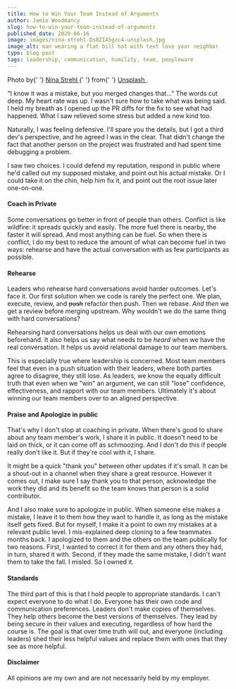 ```yaml
---
title: How to Win Your Team Instead of Arguments
author: Jamie Woodmancy
slug: how-to-win-your-team-instead-of-arguments
published_date: 2020-06-16
image: images/nina-strehl-Ds0ZIA5gzc4-unsplash.jpg
image_alt: man wearing a flat bill hat with text love your neighbor
type: blog post
tags: leadership, communication, humility, team, peopleware
---
```


<span className='caption'>
  Photo by{' '}
  <a
    href='https://unsplash.com/@ninastrehl'
    rel='noopener noreferrer'
    target='_blank'
  >
    Nina Strehl
  </a>{' '}
  from{' '}
  <a href='https://unsplash.com' target='_blank' rel='noopener noreferrer'>
    Unsplash
  </a>
  .
</span>

"I know it was a mistake, but you merged changes that..." The words cut deep. My heart rate was up. I wasn't sure how to take what was being said. I held my breath as I opened up the PR diffs for the fix to see what had happened. What I saw relieved some stress but added a new kind too.

Naturally, I was feeling defensive. I'll spare you the details, but I got a third dev's perspective, and he agreed I was in the clear. That didn't change the fact that another person on the project was frustrated and had spent time debugging a problem.

I saw two choices. I could defend my reputation, respond in public where he'd called out my supposed mistake, and point out his actual mistake. Or I could take it on the chin, help him fix it, and point out the root issue later one-on-one.

#### Coach in Private

Some conversations go better in front of people than others. Conflict is like wildfire: it spreads quickly and easily. The more fuel there is nearby, the faster it will spread. And most anything can be fuel. So when there is conflict, I do my best to reduce the amount of what can become fuel in two ways: rehearse and have the actual conversation with as few participants as possible.

#### Rehearse

Leaders who rehearse hard conversations avoid harder outcomes. Let's face it. Our first solution when we code is rarely the perfect one. We plan, execute, review, and ~~push~~ refactor then push. Then we rebase. _And then_ we get a review before merging upstream. Why wouldn't we do the same thing with hard conversations?

Rehearsing hard conversations helps us deal with our own emotions beforehand. It also helps us say what needs to be _heard_ when we have the real conversation. It helps us avoid relational damage to our team members.

This is especially true where leadership is concerned. Most team members feel that even in a push situation with their leaders, where both parties agree to disagree, they still lose. As leaders, we know the equally difficult truth that even when we "win" an argument, we can still "lose" confidence, effectiveness, and rapport with our team members. Ultimately it's about winning our team members over to an aligned perspective.

#### Praise and Apologize in public

That's why I don't stop at coaching in private. When there's good to share about any team member's work, I share it in public. It doesn't need to be laid on thick, or it can come off as schmoozing. And I don't do this if people really don't like it. But if they're cool with it, I share.

It might be a quick "thank you" between other updates if it's small. It can be a shout-out in a channel when they share a great resource. However it comes out, I make sure I say thank you to that person, acknowledge the work they did and its benefit so the team knows that person is a solid contributor.

And I also make sure to apologize in public. When someone else makes a mistake, I leave it to them how they want to handle it, as long as the mistake itself gets fixed. But for myself, I make it a point to own my mistakes at a relevant public level. I mis-explained deep cloning to a few teammates months back. I apologized to them and the others on the team publically for two reasons. First, I wanted to correct it for them and any others they had, in turn, shared it with. Second, if they made the same mistake, I didn't want them to take the fall. I misled. So I owned it.

#### Standards

The third part of this is that I hold people to appropriate standards. I can't expect everyone to do what I do. Everyone has their own code and communication preferences. Leaders don't make copies of themselves. They help others become the best versions of themselves. They lead by being secure in their values and executing, regardless of how hard the course is. The goal is that over time truth will out, and everyone (including leaders) shed their less helpful values and replace them with ones that they see as more helpful.

#### Disclaimer

All opinions are my own and are not necessarily held by my employer.
